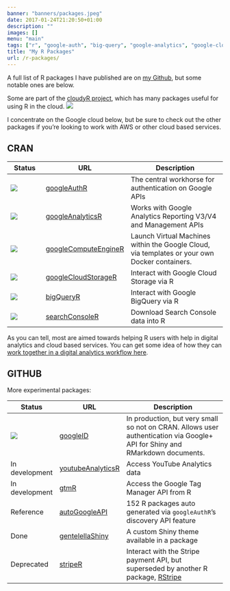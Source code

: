 ```yaml
---
banner: "banners/packages.jpeg"
date: 2017-01-24T21:20:50+01:00
description: ""
images: []
menu: "main"
tags: ["r", "google-auth", "big-query", "google-analytics", "google-cloud-storage", "google-compute-engine", "google-tag-manager", "search-console"]
title: "My R Packages"
url: /r-packages/
---
```


A full list of R packages I have published are on [my Github](https://github.com/MarkEdmondson1234), but some notable ones are below.

Some are part of the [cloudyR project](http://cloudyr.github.io/), which has many packages useful for using R in the cloud. ![](/images/cloudyr2.png) 

I concentrate on the Google cloud below, but be sure to check out the other packages if you're looking to work with AWS or other cloud based services. 

## CRAN

Status             | URL                      | Description
------------------ | ------------------------ | -----------------------------------------------------
[![](http://www.r-pkg.org/badges/version/googleAuthR)](http://cran.r-project.org/package=googleAuthR) |  [googleAuthR](http://code.markedmondson.me/googleAuthR/) | The central workhorse for authentication on Google APIs
[![](http://www.r-pkg.org/badges/version/googleAnalyticsR)](http://cran.r-project.org/package=googleAnalyticsR) | [googleAnalyticsR](http://code.markedmondson.me/googleAnalyticsR/) | Works with Google Analytics Reporting V3/V4 and Management APIs
[![](http://www.r-pkg.org/badges/version/googleComputeEngineR)](http://cran.r-project.org/package=googleComputeEngineR) | [googleComputeEngineR](https://cloudyr.github.io/googleComputeEngineR/) | Launch Virtual Machines within the Google Cloud, via templates or your own Docker containers. 
[![](http://www.r-pkg.org/badges/version/googleCloudStorageR)](http://cran.r-project.org/package=googleCloudStorageR) | [googleCloudStorageR](http://code.markedmondson.me/googleCloudStorageR/) | Interact with Google Cloud Storage via R
[![](http://www.r-pkg.org/badges/version/bigQueryR)](http://cran.r-project.org/package=bigQueryR) | [bigQueryR](http://code.markedmondson.me/bigQueryR/) | Interact with Google BigQuery via R
[![](http://www.r-pkg.org/badges/version/searchConsoleR)](http://cran.r-project.org/package=searchConsoleR) |  [searchConsoleR](http://code.markedmondson.me/searchConsoleR/) | Download Search Console data into R

As you can tell, most are aimed towards helping R users with help in digital analytics and cloud based services.  You can get some idea of how they can [work together in a digital analytics workflow here](/digital-analytics-workflow-through-google-cloud/).




## GITHUB

More experimental packages:

Status             | URL                      | Description
------------------ | ------------------------ | -----------------------------------------------------
[![](https://travis-ci.org/MarkEdmondson1234/googleID.svg?branch=master)](https://travis-ci.org/MarkEdmondson1234/googleID) | [googleID](https://github.com/MarkEdmondson1234/googleID) | In production, but very small so not on CRAN.  Allows user authentication via Google+ API for Shiny and RMarkdown documents. 
In development | [youtubeAnalyticsR](https://github.com/MarkEdmondson1234/youtubeAnalyticsR) | Access YouTube Analytics data
In development | [gtmR](https://github.com/MarkEdmondson1234/gtmR) | Access the Google Tag Manager API from R
Reference  | [autoGoogleAPI](https://github.com/MarkEdmondson1234/autoGoogleAPI) | 152 R packages auto generated via `googleAuthR`'s discovery API feature
Done | [gentelellaShiny](https://github.com/MarkEdmondson1234/gentelellaShiny) | A custom Shiny theme available in a package
Deprecated | [stripeR](https://github.com/MarkEdmondson1234/stripeR) | Interact with the Stripe payment API, but superseded by another R package, [RStripe](https://cran.r-project.org/web/packages/RStripe/index.html)


